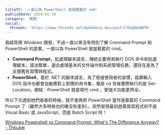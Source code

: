 ```yaml
---
titleTC: '一直以為 PowerShell 就是藍藍的 cmd'
publishDate: 2024-05-20
category: '開發'
social:
  threads: 'https://www.threads.net/@webdong.dev/post/C7KqQNvBWTW'
---
```


我經常用 Windows 開發，不過一直以來沒有特別了解 Command Prompt 和 PowerShell 的差異，一直以為 PowerShell 就是藍藍的 cmd。

- **Command Prompt**，批處理腳本語言，傳統主要用來執行 DOS 命令和批處理腳本。語法簡單，適合處理基本的文件操作和系統管理任務，還存在是為了支援舊有習慣與程式。
- **PowerShell**，基於 .NET 的腳本語言，為了銜接使用者的習慣，就算輸入 DOS 指令也都會自動應對上對應的命令集，像是 cd 背後實際執行的是 Set-Location。總結：PowerShell 就是現代 cmd ，更強大功能更齊全。

所以下次遇到他們兩者的時候，我不會再把 PowerShell 當作是藍藍的 Command Prompt 了（雖然大多時候也的確沒有差別）。突然發現最初啟蒙我寫程式的不是 Visual Basic 或 JavaScript，而是 Batch Script 阿！

[Windows Powershell vs Command Prompt: What's The Difference Anyway? - ThioJoe](https://www.youtube.com/watch?v=H0gwnFV_SFs)
